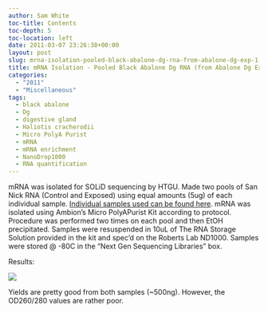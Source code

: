 ```yaml
---
author: Sam White
toc-title: Contents
toc-depth: 5
toc-location: left
date: 2011-03-07 23:26:38+00:00
layout: post
slug: mrna-isolation-pooled-black-abalone-dg-rna-from-abalone-dg-exp-1
title: mRNA Isolation - Pooled Black Abalone Dg RNA (from Abalone Dg Exp 1)
categories:
  - "2011"
  - "Miscellaneous"
tags:
  - black abalone
  - Dg
  - digestive gland
  - Haliotis cracherodii
  - Micro PolyA Purist
  - mRNA
  - mRNA enrichment
  - NanoDrop1000
  - RNA quantification
---
```


mRNA was isolated for SOLiD sequencing by HTGU. Made two pools of San Nick RNA (Control and Exposed) using equal amounts (5ug) of each individual sample. [Individual samples used can be found here](https://spreadsheets0.google.com/ccc?hl=en&key=t4HghspMlGPpaauScCdruFg&hl=en#gid=0). mRNA was isolated using Ambion's Micro PolyAPurist Kit according to protocol. Procedure was performed two times on each pool and then EtOH precipitated. Samples were resuspended in 10uL of The RNA Storage Solution provided in the kit and spec'd on the Roberts Lab ND1000. Samples were stored @ -80C in the "Next Gen Sequencing Libraries" box.

Results:

![](https://eagle.fish.washington.edu/Arabidopsis/RNA%20Spec%20Readings/20110307%20mRNA.JPG)

Yields are pretty good from both samples (~500ng). However, the OD260/280 values are rather poor.
